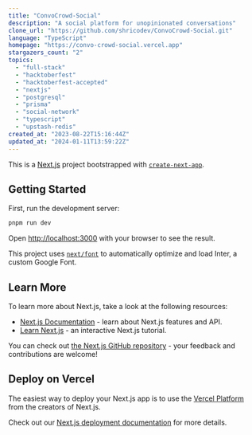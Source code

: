```yaml
---
title: "ConvoCrowd-Social"
description: "A social platform for unopinionated conversations"
clone_url: "https://github.com/shricodev/ConvoCrowd-Social.git"
language: "TypeScript"
homepage: "https://convo-crowd-social.vercel.app"
stargazers_count: "2"
topics:
  - "full-stack"
  - "hacktoberfest"
  - "hacktoberfest-accepted"
  - "nextjs"
  - "postgresql"
  - "prisma"
  - "social-network"
  - "typescript"
  - "upstash-redis"
created_at: "2023-08-22T15:16:44Z"
updated_at: "2024-01-11T13:59:22Z"
---
```


This is a [Next.js](https://nextjs.org/) project bootstrapped with [`create-next-app`](https://github.com/vercel/next.js/tree/canary/packages/create-next-app).

## Getting Started

First, run the development server:

```bash
pnpm run dev
```

Open [http://localhost:3000](http://localhost:3000) with your browser to see the result.

This project uses [`next/font`](https://nextjs.org/docs/basic-features/font-optimization) to automatically optimize and load Inter, a custom Google Font.

## Learn More

To learn more about Next.js, take a look at the following resources:

- [Next.js Documentation](https://nextjs.org/docs) - learn about Next.js features and API.
- [Learn Next.js](https://nextjs.org/learn) - an interactive Next.js tutorial.

You can check out [the Next.js GitHub repository](https://github.com/vercel/next.js/) - your feedback and contributions are welcome!

## Deploy on Vercel

The easiest way to deploy your Next.js app is to use the [Vercel Platform](https://vercel.com/new?utm_medium=default-template&filter=next.js&utm_source=create-next-app&utm_campaign=create-next-app-readme) from the creators of Next.js.

Check out our [Next.js deployment documentation](https://nextjs.org/docs/deployment) for more details.
